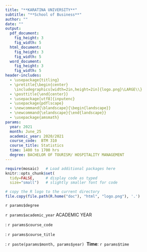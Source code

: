 ```yaml
---
title: "**KARATINA UNIVERSITY**"
subtitle: "**School of Business**"
author: ""
date: ""
output: 
  pdf_document:
    fig_height: 3
    fig_width: 5
  html_document:
    fig_height: 3
    fig_width: 5
  word_document:
    fig_height: 3
    fig_width: 5
header-includes:
  - \usepackage{titling}
  - \pretitle{\begin{center}
    \includegraphics[width=2in,height=2in]{logo.png}\LARGE\\}
  - \posttitle{\end{center}}
  - \usepackage[utf8]{inputenc}
  - \usepackage{pdflscape}
  - \newcommand{\blandscape}{\begin{landscape}}
  - \newcommand{\elandscape}{\end{landscape}}
  - \usepackage{amsmath}
params:
  year: 2021
  month: June_25
  academic_year: 2020/2021
  course_code:  BTM 310
  course_title: Statistics
  time: 1400 to 1700 hrs
  degree: BACHELOR OF TOURISM/ HOSPITALITY MANAGEMENT
---
```


```r
require(mosaic)   # Load additional packages here 
knitr::opts_chunk$set(
  tidy=FALSE,     # display code as typed
  size="small")   # slightly smaller font for code
```

```r
# copy the R logo to the current directory
file.copy(file.path(R.home("doc"), "html", "logo.png"), '.')
```

\center
\textbf{UNIVERSITY EXAMINATIONS}

\center

\center
`r params$degree`

\center

\vspace{15mm}

`r params$academic_year` ACADEMIC YEAR

\vspace{5mm} 

\textbf{COURSE CODE}: `r params$course_code`

\vspace{5mm} 

\textbf{COURSE TITLE}: `r params$course_title`

\vspace{35mm}

\textbf{Exam Period}: `r paste(params$month, params$year)` \hfill\ **Time**: `r params$time`


\vspace{10mm} 

\begin{flushleft}

Instructions: 

1. Attempt \textbf{QUESTION ONE} and choose \textbf{THREE (3)} additional questions. 

2. The examination is worth 70 percent of the total score. 

3. During the exam, you must not have in your possession any item or material that has not been authorised for your exam. This includes books, notes, paper, electronic device(s), mobile phone, smart watch/device, calculator, pencil case, or writing on any part of your body. Items or materials on your desk, chair, in your clothing or otherwise on your person will be deemed to be in your possession.



\newpage

\textbf{QUESTION ONE}

\textbf{PART A}

As part of the marketing group at ABC Hotels LTD, you are asked to find out the age distribution of ABC's clients. With the help of 10 of your colleagues, you conduct exit interviews by randomly selecting people to
question at 20 different days. You ask them to tell you if they are younger than 18 years old, 18 to 25 years old, 25 to 35 years old, 35 to 50 years old, or older than 50.

From 470 responses, you find out that 45 are younger than 18, 83 are18 to 25 years old, 154 are 25 to 35, 18 are 35 to 50, and 170 are older than 50. For the age distribution:

a) Make a frequency table with two columns; Age group and Number. \hfill\ (2 marks)

b) Make a relative frequency table. \hfill\ (2 Marks)

c) Is Age group Level a quantitative or qualitative variable? Explain. \hfill\ (1 mark)

d) Is Number a quantitative or qualitative variable? Explain. \hfill\ (1 marks)

e) Draw a bar-graph to represent the above information. \hfill\ (3 marks). 

NB: The x-xis should represent age group with number on the y-axis. 

f) What is the probability that a client of ABC hotel picked at random would be a over 50 years old? \hfill\ (2 mark)


\textbf{PART B}

According to Akamai’s 2013 State of the Internet report (www.akamai.com/stateoftheinternet/), 35% of observed attack traffic originated from China, 20% from Indonesia, 11% from the US, 5.2% from Taiwan and 2.6% from Russia.

a) Make a bar chart to display the results and label it clearly. \hfill\ (5 marks)
b) Would a pie chart be an effective way of communicating this information? Why or why not? \hfill\ (4 marks)

\textbf{PART C}

You are provided with the following observations regarding the income in a hotel for a week, beginning from a Monday to the following Sunday. 

$100, 80, 70, 50, 175, 184, 49$

g) Write a sample R code that you would use to this data. \hfill\ (3 marks)

h) Write a sample R code that you would use to compute the mean of the data \hfill\ (2 mark)

\textbf{QUESTION TWO}

Suppose you take the average score in the statistics exam for a group of students. You find that the data is normally distributed with the average score at 60 marks with a standard deviation of 10 marks. 

a) Compute the z-score for a score of 70 marks. \hfill\ (3 marks)

b) Approximately what fraction of students will score less than 40 marks? \hfill\ (6 marks)

c) Approximately what fraction of students will score between 50 and 60 marks? \hfill\ (6 marks)


\textbf{QUESTION THREE}

A recent study of Kenya Revenue Authority (KRA) audits showed that, for estates worth less than 15 million, about 1 out of 7 of all estate tax returns are audited, but that probability increases to 0.5 for estates worth over Ksh. 15 million. Suppose a tax accountant has three clients who have recently filed returns for estates worth more than Ksh. 15 million. What are the probabilities that:

a) All three will be audited? \hfill\ (3 marks)

b) None will be audited? \hfill\ (3 marks)

c) At least one will be audited? \hfill\ (5 marks)

d) What did you assume in calculating these probabilities? \hfill\ (4 marks)


\textbf{QUESTION FOUR}

A regression of Total Revenue on Ticket Sales by the concert production company of Exercises 2 and 4 finds the model

$Revenue = -14,228 + 36.87TicketSales$

a) What is the explanatory or independent variable? \hfill\ (2 mark)

b) What is the response or dependent variable? \hfill\ (2 mark)

c) What does the slope mean in this context? \hfill\ (2 marks)

d) Management is considering adding a stadium-style venue that would seat 10,000. What does this model predict that revenue would be if the new venue were to sell out? \hfill\ (6 marks)

e) Why would it be a poor business decision to assume that this model accurately predicts revenue for the situation in part (d)? \hfill\ (3 marks)


\textbf{QUESTION FIVE}

a) Distinguish between a sample and population. \hfill\ (3 marks)

b) Compare and contrast the arithmetic mean and the geometric mean, giving situations where each is a more appropriate measure of center. \hfill\ (4 marks). 

c) List and discuss four sampling techniques that researchers use to select a sample from the population \hfill\ (8 marks). 



\end{flushleft}

